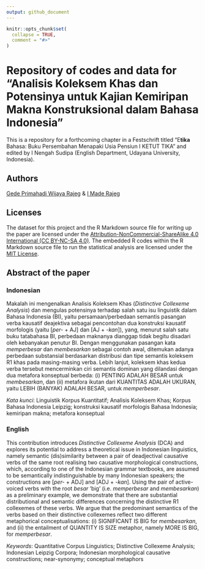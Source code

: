```yaml
---
output: github_document
---
```


<!-- README.md is generated from README.Rmd. Please edit that file -->

```r
knitr::opts_chunk$set(
  collapse = TRUE,
  comment = "#>"
)
```
# Repository of codes and data for "Analisis Koleksem Khas dan Potensinya untuk Kajian Kemiripan Makna Konstruksional dalam Bahasa Indonesia"

This is a repository for a forthcoming chapter in a Festschrift titled "E**tika** Bahasa: Buku Persembahan Menapaki Usia Pensiun I KETUT TIKA" and edited by I Nengah Sudipa (English Department, Udayana University, Indonesia).

## Authors

[Gede Primahadi Wijaya Rajeg](https://figshare.com/authors/Gede_Primahadi_Wijaya_Rajeg/1234749) & [I Made Rajeg](https://figshare.com/authors/I_Made_Rajeg/4052377)

## Licenses

The dataset for this project and the R Markdown source file for writing up the paper are licensed under the [Attribution-NonCommercial-ShareAlike 4.0 International (CC BY-NC-SA 4.0)](https://creativecommons.org/licenses/by-nc-sa/4.0/). The embedded R codes within the R Markdown source file to run the statistical analysis are licensed under the [MIT License](https://github.com/gederajeg/analisis_koleksem_khas/blob/master/LICENSE).

## Abstract of the paper

### Indonesian

Makalah ini mengenalkan Analisis Koleksem Khas (*Distinctive Collexeme Analysis*) dan mengulas potensinya terhadap salah satu isu linguistik dalam Bahasa Indonesia (BI), yaitu persamaan/perbedaan semantis pasangan verba kausatif deajektiva sebagai pencontohan dua konstruksi kausatif morfologis (yaitu [*per-* + AJ] dan [AJ + *-kan*]), yang, menurut salah satu buku tatabahasa BI, perbedaan maknanya dianggap tidak begitu disadari oleh kebanyakan penutur BI. Dengan menggunakan pasangan kata _memperbesar_ dan _membesarkan_ sebagai contoh awal, ditemukan adanya perbedaan substansial berdasarkan distribusi dan tipe semantis koleksem R1 khas pada masing-masing verba. Lebih lanjut, koleksem khas kedua verba tersebut mencerminkan ciri semantis dominan yang dilandasi dengan dua metafora konseptual berbeda: (i) PENTING ADALAH BESAR untuk _membesarkan_, dan (ii) metafora ikutan dari KUANTITAS ADALAH UKURAN, yaitu LEBIH (BANYAK) ADALAH BESAR, untuk _memperbesar_.

*Kata kunci*: Linguistik Korpus Kuantitatif; Analisis Koleksem Khas; Korpus Bahasa Indonesia Leipzig; konstruksi kausatif morfologis Bahasa Indonesia; kemiripan makna; metafora konseptual

### English

This contribution introduces *Distinctive Collexeme Analysis* (DCA) and explores its potential to address a theoretical issue in Indonesian linguistics, namely semantic (dis)similarity between a pair of deadjectival causative verbs of the same root realising two causative morphological constructions, which, according to one of the Indonesian grammar textbooks, are assumed to be semantically indistinguishable by many Indonesian speakers; the constructions are [*per-* + ADJ] and [ADJ + *-kan*]. Using the pair of active-voiced verbs with the root *besar* 'big' (i.e. _memperbesar_ and _membesarkan_) as a preliminary example, we demonstrate that there are substantial distributional and semantic differences concerning the distinctive R1 collexemes of these verbs. We argue that the predominant semantics of the verbs based on their distinctive collexemes reflect two different metaphorical conceptualisations: (i) SIGNIFICANT IS BIG for _membesarkan_, and (ii) the entailment of QUANTITY IS SIZE metaphor, namely MORE IS BIG, for _memperbesar_.

*Keywords*: Quantitative Corpus Linguistics; Distinctive Collexeme Analysis; Indonesian Leipzig Corpora; Indonesian morphological causative constructions; near-synonymy; conceptual metaphors



